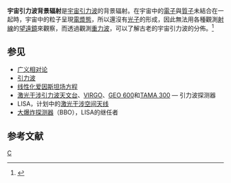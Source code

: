 {{Expand |time=2009-05-09T16:52:46+00:00 }}
{{專家|物理}}
{{NoteTA|G1=物理學}}
'''宇宙引力波背景辐射'''是[[宇宙|宇宙]][[引力波|引力波]]的背景辐射。在宇宙中的[[電子|電子]]與[[質子|質子]]未結合在一起時，宇宙中的粒子呈現[[電漿態|電漿態]]，所以還沒有[[光子|光子]]的形成，因此無法用各種觀測[[射線|射線]]的[[望遠鏡|望遠鏡]]來觀察，而透過觀測[[重力波|重力波]]，可以了解古老的宇宙引力波的分佈。<ref>{{cite web|url=http://www.aip.org/pnu/2007/split/809-1.html|title=Gravitational Wave Background|accessdate=2007-06-20|author=|last=|first=|authorlink=|coauthors=|date=|year=|month=|work=|publisher=|pages=|language=|doi=|archiveurl=https://web.archive.org/web/20070902232307/http://www.aip.org/pnu/2007/split/809-1.html|archivedate=2007-09-02|quote=|deadurl=yes}}</ref>

==参见==
*[[广义相对论|广义相对论]]
*[[重力波_(相對論)|引力波]]
*[[线性化爱因斯坦场方程|线性化爱因斯坦场方程]]
*[[激光干涉引力波天文台|激光干涉引力波天文台]]、[[VIRGO|VIRGO]]、[[GEO_600|GEO 600]]和[[TAMA_300|TAMA 300]] — 引力波探测器
*LISA，计划中的[[激光干涉空间天线|激光干涉空间天线]]
*[[大爆炸探测器|大爆炸探测器]]（BBO），LISA的继任者

==参考文献==
{{reflist}}

{{天文小作品}}
{{物理宇宙学}}
[[Category:物理宇宙学|C]]